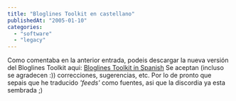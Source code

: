 ```yaml
---
title: "Bloglines Toolkit en castellano"
publishedAt: "2005-01-10"
categories: 
  - "software"
  - "legacy"
---
```


Como comentaba en la anterior entrada, podeis descargar la nueva versión del Bloglines Toolkit aqui: [Bloglines Toolkit in Spanish](http://jayseae.cxliv.org/2005/01/10/bloglines_toolkit_in_spanish.html) Se aceptan (incluso se agradecen :)) correcciones, sugerencias, etc. Por lo de pronto que sepais que he traducido _'feeds'_ como fuentes, asi que la discordia ya esta sembrada ;)
